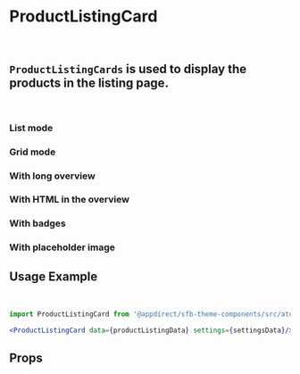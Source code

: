 
<Meta of={ProductListingCardStories} />

# ProductListingCard

<br />

## `ProductListingCards` is used to display the products in the listing page.

<br />

### List mode

<Canvas>
  <Story of={ProductListingCardStories.ListMode} />
</Canvas>

### Grid mode

<Canvas>
  <Story of={ProductListingCardStories.GridMode} />
</Canvas>

### With long overview

<Canvas>
  <Story of={ProductListingCardStories.WithLongOverview} />
</Canvas>

### With HTML in the overview

<Canvas>
  <Story of={ProductListingCardStories.WithHtmlInTheOverview} />
</Canvas>

### With badges

<Canvas>
  <Story of={ProductListingCardStories.WithBadges} />
</Canvas>

### With placeholder image

<Canvas>
  <Story of={ProductListingCardStories.WithPlaceholderImage} />
</Canvas>

## Usage Example

<CollapsibleJsonSnippet summary="productListingData" code={productListingData} />

<br />

<CollapsibleJsonSnippet summary="settingsData" code={getArgs(ProductListingCard.schema().form)} />

```jsx
import ProductListingCard from '@appdirect/sfb-theme-components/src/atoms/product-listing-card/ProductListingCard';

<ProductListingCard data={productListingData} settings={settingsData}/>
```

## Props

<ArgsTable of={ProductListingCard} />
